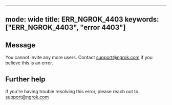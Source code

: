 
---
mode: wide
title: ERR_NGROK_4403
keywords: ["ERR_NGROK_4403", "error 4403"]
---

## Message
You cannot invite any more users. Contact support@ngrok.com if you believe this is an error.




## Further help
If you're having trouble resolving this error, please reach out to [support@ngrok.com](mailto:support@ngrok.com?subject=Help%20with%20ERR_NGROK_4403)

